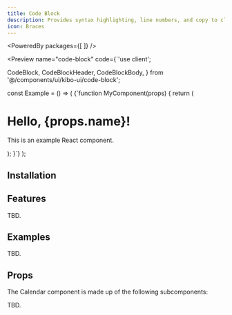 ```yaml
---
title: Code Block
description: Provides syntax highlighting, line numbers, and copy to clipboard functionality for code blocks.
icon: Braces
---
```



<PoweredBy packages={[
]} />

<Preview name="code-block" code={`'use client';

  CodeBlock,
  CodeBlockHeader,
  CodeBlockBody,
} from '@/components/ui/kibo-ui/code-block';

const Example = () => (
  <CodeBlock filename="MyComponent.js">
    <CodeBlockHeader />
    <CodeBlockBody>{\`function MyComponent(props) {
  return (
    <div>
      <h1>Hello, {props.name}!</h1>
      <p>This is an example React component.</p>
    </div>
  );
}\`}</CodeBlockBody>
  </CodeBlock>
);


## Installation

<Installer packageName="code-block" />

## Features

TBD.

## Examples

TBD.

## Props

The Calendar component is made up of the following subcomponents:

TBD.